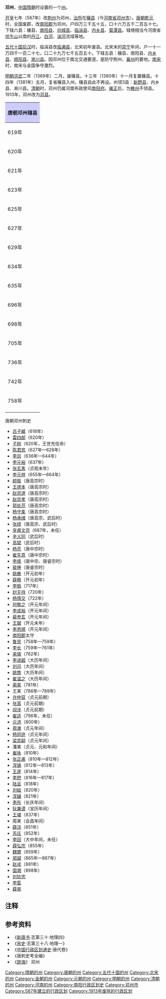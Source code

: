 '''邓州'''，[[中国|中国]][[隋朝|隋朝]]时设置的一个[[州|州]]。

[[开皇|开皇]]七年（587年）改[[荆州_(古代)|荆州]]为邓州，[[治所|治所]]在[[穰县|穰县]]（今[[河南省|河南省]][[邓州市|邓州市]]）。[[唐朝|唐朝]][[乾元_(唐朝)|乾元]]时，全国废郡，改[[南阳郡|南阳郡]]为邓州。户四万三千五十五，口十六万五千二百五十七。下辖六县：穰县、[[南阳县|南阳县]]、[[向城县|向城县]]、[[临湍县|临湍县]]、[[内乡县|内乡县]]、[[菊潭县|菊潭县]]。辖境相当今河南省[[伏牛山|伏牛山]]以南的[[丹江|丹江]]、[[白河_(唐白河)|白河]]、[[湍河|湍河]]流域等地。

[[五代十国|五代十国]][[后汉|后汉]]时，临湍县改[[临濑县|临濑县]]，北宋初年废县。北宋末的[[崇宁|崇宁]]年间，户一十一万四千一百二十七，口二十九万七千五百五十。下辖五县：穰县、南阳县、[[内乡县|内乡县]]、[[顺阳县|顺阳县]]、[[淅川县|淅川县]]。因邓州位于南北交通要道，是防守荆州、[[襄州|襄州]]的要地。[[南宋|南宋]]时，南宋与金国争夺激烈。

[[明朝|明朝]][[洪武|洪武]]二年（1369年）二月，废穰县。十三年（1380年）十一月复置穰县。十四年（1381年）五月，复省穰县入州，穰县自此不再设。州领3县：[[新野县|新野县]]、内乡县、淅川县。[[清朝|清朝]]时，邓州仍属河南布政使司[[南阳府|南阳府]]。[[雍正|雍正]]后，为[[散州|散州]]不领县。1913年，邓州改为[[邓县|邓县]]。

{| align=center class="wikitable" style="width:600px; text-align:center"
|-
!colspan="2" style="background:#ccccff"|'''唐朝邓州辖县'''
|-
|619年||[[穰县|穰县]]、[[冠军县|冠军县]]、[[淉阳县|淉阳县]]、[[南阳县|南阳县]]、[[新野县|新野县]]（[[新城县|新城县]]改属[[郦州|郦州]]，[[菊潭县|菊潭县]]改属[[弘州|弘州]]）
|-
|620年||[[穰县|穰县]]、[[冠军县|冠军县]]、[[淉阳县|淉阳县]]（[[南阳县|南阳县]]改属[[宛州|宛州]]，[[新野县|新野县]]改属[[新州|新州]]，增[[顺阳县|顺阳县]]<ref>今[[河南省|河南省]][[邓州市|邓州市]][[高集乡|高集乡]]</ref>）
|-
|621年||[[穰县|穰县]]、[[冠军县|冠军县]]、[[淉阳县|淉阳县]]、[[顺阳县|顺阳县]]（[[新野县|新野县]]来属，增[[平晋县|平晋县]]<ref>今[[河南省|河南省]][[邓州市|邓州市]][[构林镇|构林镇]]</ref>古村）
|-
|623年||[[穰县|穰县]]、[[冠军县|冠军县]]、[[淉阳县|淉阳县]]、[[新野县|新野县]]（废除[[顺阳县|顺阳县]]、[[平晋县|平晋县]]）
|-
|625年||[[穰县|穰县]]、[[冠军县|冠军县]]、[[淉阳县|淉阳县]]、[[新野县|新野县]]（[[南阳县|南阳县]]、[[新城县|新城县]]<ref>今[[河南省|河南省]][[邓州市|邓州市]][[罗庄镇|罗庄镇]]</ref>来属）
|-
|627年||[[穰县|穰县]]、[[新野县|新野县]]、[[南阳县|南阳县]]、[[新城县|新城县]]（废除[[冠军县|冠军县]]、[[淉阳县|淉阳县]]）
|-
|629年||[[穰县|穰县]]、[[新野县|新野县]]、[[南阳县|南阳县]]、[[新城县|新城县]]<ref>改治[[河南省|河南省]][[内乡县|内乡县]]大桥子乡衮子岗古城</ref>
|-
|634年||[[穰县|穰县]]、[[新野县|新野县]]、[[南阳县|南阳县]]、[[新城县|新城县]]（[[内乡县|内乡县]]来属）
|-
|635年||[[穰县|穰县]]、[[新野县|新野县]]、[[南阳县|南阳县]]、[[新城县|新城县]]、[[内乡县|内乡县]]（[[向城县|向城县]]来属）
|-
|696年||[[穰县|穰县]]、[[新野县|新野县]]、[[南阳县|南阳县]]、[[新城县|新城县]]、[[内乡县|内乡县]]、[[向城县|向城县]]（增[[淅阳县|淅阳县]]<ref>今[[河南省|河南省]][[淅川县|淅川县]][[马蹬镇|马蹬镇]]</ref>）
|-
|698年||[[穰县|穰县]]、[[新野县|新野县]]、[[南阳县|南阳县]]（改为[[武台县|武台县]]）、[[新城县|新城县]]、[[向城县|向城县]]（改为[[武清县|武清县]]）、[[内乡县|内乡县]]（废除[[淅阳县|淅阳县]]）
|-
|705年||[[穰县|穰县]]、[[新野县|新野县]]、[[武台县|武台县]]（改为[[南阳县|南阳县]]）、[[新城县|新城县]]、[[武清县|武清县]]（改为[[向城县|向城县]]）、[[内乡县|内乡县]]
|-
|736年||[[穰县|穰县]]、[[新野县|新野县]]、[[南阳县|南阳县]]、[[新城县|新城县]]、[[向城县|向城县]]、[[内乡县|内乡县]]（增[[菊潭县|菊潭县]]<ref>今[[河南省|河南省]][[西峡县|西峡县]][[丹水镇|丹水镇]]石盆冈古城</ref>）
|-
|742年||[[穰县|穰县]]、[[新野县|新野县]]、[[南阳县|南阳县]]、[[新城县|新城县]]（改为[[临湍县|临湍县]]）、[[向城县|向城县]]、[[内乡县|内乡县]]、[[菊潭县|菊潭县]]
|-
|758年||[[穰县|穰县]]、[[南阳县|南阳县]]、[[临湍县|临湍县]]、[[向城县|向城县]]、[[内乡县|内乡县]]、[[菊潭县|菊潭县]]（废[[新野县|新野县]]）
|-
|}
;唐朝邓州刺史
*[[吕子臧|吕子臧]]（618年）
*[[雷四郎|雷四郎]]（620年）
*[[子刚|子刚]]（620年，王世充任命）
*[[陈君宾|陈君宾]]（627年—628年）
*[[李凤|李凤]]（636年—644年）
*[[李元裕|李元裕]]（637年）
*[[张玄素|张玄素]]（贞观末年）
*[[李元祥|李元祥]]（655年—664年）
*[[颜振|颜振]]（唐高宗时）
*[[王德本|王德本]]（唐高宗时）
*[[赵崇道|赵崇道]]（唐高宗时）
*[[赵崇孝|赵崇孝]]（唐高宗时）
*[[郭处范|郭处范]]（唐高宗时）
*[[杨守柔|杨守柔]]（唐高宗时）
*[[杨承绪|杨承绪]]（唐高宗、武后时）
*[[张绩|张绩]]（唐高宗、武后时）
*[[皇甫文亮|皇甫文亮]]（687年，未任）
*[[辛义同|辛义同]]（武后时）
*[[高斌|高斌]]（武后时）
*[[杨亮|杨亮]]（唐中宗时）
*[[崔先意|崔先意]]（唐中宗时）
*[[李绛|李绛]]（唐中宗、唐睿宗时）
*[[裴惓|裴惓]]（唐睿宗时）
*[[姚彝|姚彝]]（开元初年）
*[[薛儆|薛儆]]（开元初年）
*[[李撝|李撝]]（717年）
*[[封无待|封无待]]（720年）
*[[杨慎交|杨慎交]]（722年）
*[[何敬之|何敬之]]（开元年间）
*[[李成裕|李成裕]]（开元年间）
*[[裴参玄|裴参玄]]（开元年间）
*[[王琚|王琚]]（开元末年）
*[[李思顺|李思顺]]（开元年间）
*[[南阳郡|南阳郡]]太守
*[[鲁炅|鲁炅]]（758年—759年）
*[[李长|李长]]（759年—761年）
*[[来瑱|来瑱]]（762年）
*[[李进超|李进超]]（大历年间）
*[[刘问|刘问]]（大历年间）
*[[姚憺|姚憺]]（大历年间）
*[[崔温之|崔温之]]（大历年间）
*[[蔺杲|蔺杲]]（781年）
*王某（786年—789年）
*[[许仲容|许仲容]]（贞元前期）
*[[张莒|张莒]]（贞元前期）
*[[阎涉|阎涉]]（贞元前期）
*[[崔适|崔适]]（796年，未任）
*[[元洪|元洪]]（800年）
*[[周澈|周澈]]（贞元年间）
*[[杨同逊|杨同逊]]（贞元年间）
*[[梁崇嗣|梁崇嗣]]（贞元年间）
*潘某（贞元、元和年间）
*[[崔咏|崔咏]]（810年）
*[[张正甫|张正甫]]（810年—812年）
*[[浑镐|浑镐]]（812年—813年）
*[[王遂|王遂]]（814年）
*[[李愬|李愬]]（816年—817年）
*[[陆亘|陆亘]]（818年）
*[[刘础|刘础]]（820年）
*[[浑鐬|浑鐬]]（821年）
*[[李彤|李彤]]（长庆年间）
*[[狄兼谟|狄兼谟]]（宝历年间）
*[[王堪|王堪]]（837年）
*周某（会昌年间）
*[[薛淙|薛淙]]（851年）
*[[苏庄|苏庄]]（852年）
*[[李回|李回]]（大中年间，未任）
*[[薛弘宗|薛弘宗]]（855年）
*[[魏镳|魏镳]]（859年）
*[[郑諴|郑諴]]（865年—867年）
*[[赵戎|赵戎]]（881年）
*[[国湘|国湘]]（898年）
*[[刘钦忠|刘钦忠]]
*[[李筌|李筌]]
*[[薛晃|薛晃]]

== 注释 ==
{{reflist}}
== 参考资料 ==
*《[[新唐书|新唐书]]·志第三十·地理四》
*《[[宋史|宋史]]·志第三十八·地理一》
*《[[中国行政区划通史|中国行政区划通史]]·唐代卷》
*《唐刺史考全编》
*《[[辞海|辞海]]》 邓州

{{隋朝行政區劃|nocat}}
{{唐朝行政區劃|nocat}}
{{五代行政區劃|nocat}}
{{北宋行政区划|nocat}}
{{金朝行政区划|nocat}}

{{DEFAULTSORT:D}}
[[Category:隋朝的州|Category:隋朝的州]]
[[Category:唐朝的州|Category:唐朝的州]]
[[Category:五代十国的州|Category:五代十国的州]]
[[Category:北宋的州|Category:北宋的州]]
[[Category:金朝的州|Category:金朝的州]]
[[Category:元朝的州|Category:元朝的州]]
[[Category:明朝的州|Category:明朝的州]]
[[Category:清朝的州|Category:清朝的州]]
[[Category:河南的州|Category:河南的州]]
[[Category:南阳行政区划史|Category:南阳行政区划史]]
[[Category:邓州市|Category:邓州市]]
[[Category:587年建立的行政区划|Category:587年建立的行政区划]]
[[Category:1913年废除的行政区划|Category:1913年废除的行政区划]]